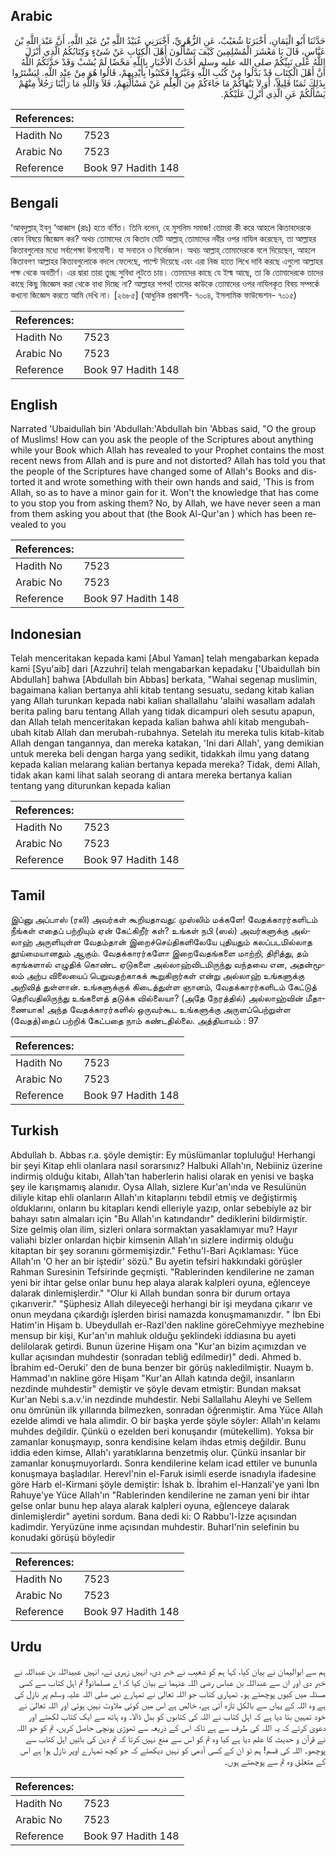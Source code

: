 ## Arabic


<div dir="rtl" lang="ar" style={{fontSize:'larger',backgroundColor:'#f8f9fa',padding:20}}>
حَدَّثَنَا أَبُو الْيَمَانِ، أَخْبَرَنَا شُعَيْبٌ، عَنِ الزُّهْرِيِّ، أَخْبَرَنِي عُبَيْدُ اللَّهِ بْنُ عَبْدِ اللَّهِ، أَنَّ عَبْدَ اللَّهِ بْنَ عَبَّاسٍ، قَالَ يَا مَعْشَرَ الْمُسْلِمِينَ كَيْفَ تَسْأَلُونَ أَهْلَ الْكِتَابِ عَنْ شَىْءٍ وَكِتَابُكُمُ الَّذِي أَنْزَلَ اللَّهُ عَلَى نَبِيِّكُمْ صلى الله عليه وسلم أَحْدَثُ الأَخْبَارِ بِاللَّهِ مَحْضًا لَمْ يُشَبْ وَقَدْ حَدَّثَكُمُ اللَّهُ أَنَّ أَهْلَ الْكِتَابِ قَدْ بَدَّلُوا مِنْ كُتُبِ اللَّهِ وَغَيَّرُوا فَكَتَبُوا بِأَيْدِيهِمْ، قَالُوا هُوَ مِنْ عِنْدِ اللَّهِ‏.‏ لِيَشْتَرُوا بِذَلِكَ ثَمَنًا قَلِيلاً، أَوَ لاَ يَنْهَاكُمْ مَا جَاءَكُمْ مِنَ الْعِلْمِ عَنْ مَسْأَلَتِهِمْ، فَلاَ وَاللَّهِ مَا رَأَيْنَا رَجُلاً مِنْهُمْ يَسْأَلُكُمْ عَنِ الَّذِي أُنْزِلَ عَلَيْكُمْ‏.‏
</div>
<div style={{backgroundColor:'#f8f9fa',padding:20, marginBottom: 10}}><table> <thead> <tr> <th>References:</th> <th></th> </tr> </thead> <tbody><tr><td>Hadith No</td><td>7523</td></tr><tr><td>Arabic No</td><td>7523</td></tr><tr><td>Reference</td><td>Book 97 Hadith 148</td></tr></tbody></table></div>

## Bengali


<div dir="ltr" lang="bn" style={{fontSize:'larger',backgroundColor:'#f8f9fa',padding:20}}>
‘আবদুল্লাহ্ ইবনু ‘আব্বাস (রাঃ) হতে বর্ণিত। তিনি বলেন, হে মুসলিম সমাজ! তোমরা কী করে আহলে কিতাবদেরকে কোন বিষয়ে জিজ্ঞেস কর? অথচ তোমাদের যে কিতাব যেটি আল্লাহ্ তোমাদের নবীর ওপর নাযিল করেছেন, তা আল্লাহর কিতাবগুলোর মধ্যে সর্বাপেক্ষা উপযোগী। যা সনাতন ও নির্ভেজাল। অথচ আল্লাহ্ তোমাদেরকে বলে দিয়েছেন, আহলে কিতাবগণ আল্লাহর কিতাবগুলোকে বদলে ফেলেছে, পাল্টে দিয়েছে এবং এরা নিজ হাতে লিখে দাবি করছে এগুলো আল্লাহর পক্ষ থেকে অবতীর্ণ। এর দ্বারা তারা তুচ্ছ সুবিধা লুটতে চায়। তোমাদের কাছে যে ইল্ম আছে, তা কি তোমাদেরকে তাদের কাছে কিছু জিজ্ঞেস করা থেকে বাধা দিচ্ছে না? আল্লাহর শপথ! তাদের কাউকে তোমাদের ওপর নাযিলকৃত বিষয় সম্পর্কে কখনো জিজ্ঞেস করতে আমি দেখি না। [২৬৮৫] (আধুনিক প্রকাশনী- ৭০০৪, ইসলামিক ফাউন্ডেশন- ৭০১৫)
</div>
<div style={{backgroundColor:'#f8f9fa',padding:20, marginBottom: 10}}><table> <thead> <tr> <th>References:</th> <th></th> </tr> </thead> <tbody><tr><td>Hadith No</td><td>7523</td></tr><tr><td>Arabic No</td><td>7523</td></tr><tr><td>Reference</td><td>Book 97 Hadith 148</td></tr></tbody></table></div>

## English


<div dir="ltr" lang="en" style={{fontSize:'larger',backgroundColor:'#f8f9fa',padding:20}}>
Narrated 'Ubaidullah bin 'Abdullah:'Abdullah bin 'Abbas said, "O the group of Muslims! How can you ask the people of the Scriptures about anything while your Book which Allah has revealed to your Prophet contains the most recent news from Allah and is pure and not distorted? Allah has told you that the people of the Scriptures have changed some of Allah's Books and distorted it and wrote something with their own hands and said, 'This is from Allah, so as to have a minor gain for it. Won't the knowledge that has come to you stop you from asking them? No, by Allah, we have never seen a man from them asking you about that (the Book Al-Qur'an ) which has been revealed to you
</div>
<div style={{backgroundColor:'#f8f9fa',padding:20, marginBottom: 10}}><table> <thead> <tr> <th>References:</th> <th></th> </tr> </thead> <tbody><tr><td>Hadith No</td><td>7523</td></tr><tr><td>Arabic No</td><td>7523</td></tr><tr><td>Reference</td><td>Book 97 Hadith 148</td></tr></tbody></table></div>

## Indonesian


<div dir="ltr" lang="id" style={{fontSize:'larger',backgroundColor:'#f8f9fa',padding:20}}>
Telah menceritakan kepada kami [Abul Yaman] telah mengabarkan kepada kami [Syu'aib] dari [Azzuhri] telah mengabarkan kepadaku ['Ubaidullah bin Abdullah] bahwa [Abdullah bin Abbas] berkata, "Wahai segenap muslimin, bagaimana kalian bertanya ahli kitab tentang sesuatu, sedang kitab kalian yang Allah turunkan kepada nabi kalian shallallahu 'alaihi wasallam adalah berita paling baru tentang Allah yang tidak dicampuri oleh sesutu apapun, dan Allah telah menceritakan kepada kalian bahwa ahli kitab mengubah-ubah kitab Allah dan merubah-rubahnya. Setelah itu mereka tulis kitab-kitab Allah dengan tangannya, dan mereka katakan, 'Ini dari Allah', yang demikian untuk mereka beli dengan harga yang sedikit, tidakkah ilmu yang datang kepada kalian melarang kalian bertanya kepada mereka? Tidak, demi Allah, tidak akan kami lihat salah seorang di antara mereka bertanya kalian tentang yang diturunkan kepada kalian
</div>
<div style={{backgroundColor:'#f8f9fa',padding:20, marginBottom: 10}}><table> <thead> <tr> <th>References:</th> <th></th> </tr> </thead> <tbody><tr><td>Hadith No</td><td>7523</td></tr><tr><td>Arabic No</td><td>7523</td></tr><tr><td>Reference</td><td>Book 97 Hadith 148</td></tr></tbody></table></div>

## Tamil


<div dir="ltr" lang="ta" style={{fontSize:'larger',backgroundColor:'#f8f9fa',padding:20}}>
இப்னு அப்பாஸ் (ரலி) அவர்கள் கூறியதாவது: முஸ்லிம் மக்களே! வேதக்காரர்களிடம் நீங்கள் எதைப் பற்றியும் ஏன் கேட்கிறீர் கள்? உங்கள் நபி (ஸல்) அவர்களுக்கு அல்லாஹ் அருளியுள்ள வேதம்தான் இறைச்செய்திகளிலேயே புதியதும் கலப்படமில்லாத தூய்மையானதும் ஆகும். வேதக்காரர்களோ இறைவேதங்களை மாற்றி, திரித்து, தம் கரங்களால் எழுதிக் கொண்ட ஏடுகளை அல்லாஹ்விடமிருந்து வந்தவை என, அதன்மூலம் அற்ப விலையைப் பெறுவதற்காகக் கூறுகிறார்கள் என்று அல்லாஹ் உங்களுக்கு அறிவித் துள்ளான். உங்களுக்குக் கிடைத்துள்ள ஞானம், வேதக்காரர்களிடம் கேட்டுத் தெரிவதிலிருந்து உங்களைத் தடுக்க வில்லையா? (அதே நேரத்தில்) அல்லாஹ்வின் மீதாணையாக! அந்த வேதக்காரர்களில் ஒருவர்கூட உங்களுக்கு அருளப்பெற்றுள்ள (வேதத்)தைப் பற்றிக் கேட்பதை நாம் கண்டதில்லை. அத்தியாயம் : 97
</div>
<div style={{backgroundColor:'#f8f9fa',padding:20, marginBottom: 10}}><table> <thead> <tr> <th>References:</th> <th></th> </tr> </thead> <tbody><tr><td>Hadith No</td><td>7523</td></tr><tr><td>Arabic No</td><td>7523</td></tr><tr><td>Reference</td><td>Book 97 Hadith 148</td></tr></tbody></table></div>

## Turkish


<div dir="ltr" lang="tr" style={{fontSize:'larger',backgroundColor:'#f8f9fa',padding:20}}>
Abdullah b. Abbas r.a. şöyle demiştir: Ey müslümanlar topluluğu! Herhangi bir şeyi Kitap ehli olanlara nasıl sorarsınız? Halbuki Allah'ın, Nebiiniz üzerine indirmiş olduğu kitabı, Allah'tan haberlerin halisi olarak en yenisi ve başka şey ile karışmamış alanıdır. Oysa Allah, sizlere Kur'an'ında ve Resulünün diliyle kitap ehli olanların Allah'ın kitaplarını tebdil etmiş ve değiştirmiş olduklarını, onların bu kitapları kendi elleriyle yazıp, onlar sebebiyle az bir bahayı satın almaları için "Bu Allah'ın katındandır" dediklerini bildirmiştir. Size gelmiş olan ilim, sizleri onlara sormaktan yasaklamıyar mu? Hayır valiahi bizler onlardan hiçbir kimsenin Allah'ın sizlere indirmiş olduğu kitaptan bir şey soranını görmemişizdir." Fethu'l-Bari Açıklaması: Yüce Allah'ın 'O her an bir iştedir' sözü." Bu ayetin tefsiri hakkındaki görüşler Rahman Suresinin Tefsirinde geçmişti. "Rablerinden kendilerine ne zaman yeni bir ihtar gelse onlar bunu hep alaya alarak kalpleri oyuna, eğlenceye dalarak dinlemişlerdir." "Olur ki Allah bundan sonra bir durum ortaya çıkarıverir." "Şüphesiz Allah dileyeceği herhangi bir işi meydana çıkarır ve onun meydana çıkardığı işlerden birisi namazda konuşmamanızdır. " İbn Ebi Hatim'in Hişam b. Ubeydullah er-Razl'den nakline göreCehmiyye mezhebine mensup bir kişi, Kur'an'ın mahluk olduğu şeklindeki iddiasına bu ayeti delilolarak getirdi. Bunun üzerine Hişam ona "Kur'an bizim açımızdan ve kullar açısından muhdestir (sonradan tebliğ edilmedir)" dedi. Ahmed b. İbrahim ed-Oeruki' den de buna benzer bir görüş nakledilmiştir. Nuaym b. Hammad'ın nakline göre Hişam "Kur'an Allah katında değil, insanların nezdinde muhdestir" demiştir ve şöyle devam etmiştir: Bundan maksat Kur'an Nebi s.a.v.'in nezdinde muhdestir. Nebi Sallallahu Aleyhi ve Sellem onu ömrünün ilk yıllarında bilmezken, sonradan öğrenmiştir. Ama Yüce Allah ezelde alimdi ve hala alimdir. O bir başka yerde şöyle söyler: Allah'ın kelamı muhdes değildir. Çünkü o ezelden beri konuşandır (mütekellim). Yoksa bir zamanlar konuşmayıp, sonra kendisine kelam ihdas etmiş değildir. Bunu iddia eden kimse, Allah'ı yaratıklarına benzetmiş olur. Çünkü insanlar bir zamanlar konuşmuyorlardı. Sonra kendilerine kelam icad ettiler ve bununla konuşmaya başladılar. Herevl'nin el-Faruk isimli eserde isnadıyla ifadesine göre Harb el-Kirmani şöyle demiştir: İshak b. İbrahim el-Hanzali'ye yani İbn Rahuye'ye Yüce Allah'ın "Rablerinden kendilerine ne zaman yeni bir ihtar gelse onlar bunu hep alaya alarak kalpleri oyuna, eğlenceye dalarak dinlemişlerdir" ayetini sordum. Bana dedi ki: O Rabbu'l-İzze açısından kadimdir. Yeryüzüne inme açısından muhdestir. Buharl'nin selefinin bu konudaki görüşü böyledir
</div>
<div style={{backgroundColor:'#f8f9fa',padding:20, marginBottom: 10}}><table> <thead> <tr> <th>References:</th> <th></th> </tr> </thead> <tbody><tr><td>Hadith No</td><td>7523</td></tr><tr><td>Arabic No</td><td>7523</td></tr><tr><td>Reference</td><td>Book 97 Hadith 148</td></tr></tbody></table></div>

## Urdu


<div dir="rtl" lang="ur" style={{fontSize:'larger',backgroundColor:'#f8f9fa',padding:20}}>
ہم سے ابوالیمان نے بیان کیا، کہا ہم کو شعیب نے خبر دی، انہیں زہری نے، انہیں عبیداللہ بن عبداللہ نے خبر دی اور ان سے عبداللہ بن عباس رضی اللہ عنہما نے بیان کیا کہ اے مسلمانو! تم اہل کتاب سے کسی مسئلہ میں کیوں پوچھتے ہو۔ تمہاری کتاب جو اللہ تعالیٰ نے تمہارے نبی صلی اللہ علیہ وسلم پر نازل کی ہے وہ اللہ کے یہاں سے بالکل تازہ آئی ہے، خالص ہے اس میں کوئی ملاوٹ نہیں ہوئی اور اللہ تعالیٰ نے خود تمہیں بتا دیا ہے کہ اہل کتاب نے اللہ کی کتابوں کو بدل ڈالا۔ وہ ہاتھ سے ایک کتاب لکھتے اور دعویٰ کرتے کہ یہ اللہ کی طرف سے ہے تاکہ اس کے ذریعہ سے تھوڑی پونچی حاصل کریں، تم کو جو اللہ نے قرآن و حدیث کا علم دیا ہے کیا وہ تم کو اس سے منع نہیں کرتا کہ تم دین کی باتیں اہل کتاب سے پوچھو۔ اللہ کی قسم! ہم تو ان کے کسی آدمی کو نہیں دیکھتے کہ جو کچھ تمہارے اوپر نازل ہوا ہے اس کے متعلق وہ تم سے پوچھتے ہوں۔
</div>
<div style={{backgroundColor:'#f8f9fa',padding:20, marginBottom: 10}}><table> <thead> <tr> <th>References:</th> <th></th> </tr> </thead> <tbody><tr><td>Hadith No</td><td>7523</td></tr><tr><td>Arabic No</td><td>7523</td></tr><tr><td>Reference</td><td>Book 97 Hadith 148</td></tr></tbody></table></div>